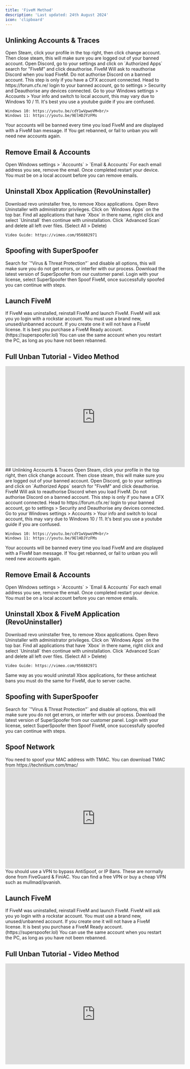 ```yaml
---
title: 'FiveM Method'
description: 'Last updated: 24th August 2024'
icon: 'clipboard'
---
```


<Tabs>
  <Tab title="Global & Hardware Bans">

## Unlinking Accounts & Traces
<Steps>
  <Step title="Steam">
    Open Steam, click your profile in the top right, then click change account. Then close steam, this will make sure you are logged out of your banned account.
  </Step>
  <Step title="Discord">
    Open Discord, go to your settings and click on `Authorized Apps` search for "FiveM" and click deauthorise.
    <Warning>
      FiveM Will ask to reauthorise Discord when you load FiveM. Do not authorise Discord on a banned account.
    </Warning>
  </Step>
  <Step title="CFX.re">
    <Info>This step is only if you have a CFX account connected.</Info>
    Head to https://forum.cfx.re/ login to your banned account, go to settings > Security and Deauthorise any devices connected.
  </Step>
  <Step title="Windows Local Account">
    Go to your Windows settings > Accounts > Your info and switch to local account, this may vary due to Windows 10 / 11. It's best you use a youtube guide if you are confused.
    
    Windows 10: https://youtu.be/cdY1wVpwoVM<br/>
    Windows 11: https://youtu.be/9ElHDJYzFMs
  </Step>
</Steps>
  <Note>
    Your accounts will be banned every time you load FiveM and are displayed with a FiveM ban message. If You get rebanned, or fail to unban you will need new accounts again.
  </Note>

## Remove Email & Accounts
  <Steps>
  <Step title="Navigate Email & Accounts">
    Open Windows settings > `Accounts` > `Email & Accounts`
  </Step>
  <Step title="Remove Connected Emails">
    For each email address you see, remove the email. Once completed restart your device.
      <Info>
    You must be on a local account before you can remove emails.
  </Info>
  </Step>
</Steps>


## Uninstall Xbox Application (RevoUninstaller)

  <Steps>
  <Step title="Install Revo Uninstaller Free">
  <Card title="Revo Uninstaller" icon="link" href="https://www.revouninstaller.com/products/revo-uninstaller-free/" horizontal>
    Download revo uninstaller free, to remove Xbox applications.
  </Card>
  </Step>
  <Step title="Uninstall Xbox Applications">
     Open Revo Uninstaller with administrator privileges. Click on `Windows Apps` on the top bar. Find all applications that have `Xbox` in there name, right click and select `Uninstall` then continue with uninstallation. Click `Advanced Scan` and delete all left over files. (Select All > Delete)

    Video Guide: https://vimeo.com/956882971


  </Step>
</Steps>

## Spoofing with SuperSpoofer

  <Steps>
  <Step title="Disable Antivirus">
   Search for `"Virus & Threat Protection"` and disable all options, this will make sure you do not get errors, or interfer with our process.
   </Step>
  <Step title="Download SuperSpoofer">
      <Card title="Download Latest Version" icon="link" href="https://panel.superspoofer.lol" horizontal>
    Download the latest version of SuperSpoofer from our customer panel.
  </Card>
  </Step>
  <Step title="Spoof FiveM">
    Login with your license, select SuperSpoofer then Spoof FiveM, once successfully spoofed you can continue with steps.
  </Step>
</Steps>


## Launch FiveM

  <Steps>
  <Step title="Launch FiveM">
   If FiveM was uninstalled, reinstall FiveM and launch FiveM.
   </Step>
  <Step title="Use a New Rockstar Account">
    FiveM will ask you yo login with a rockstar account. You must use a brand new, unused/unbanned account. If you create one it will not have a FiveM license. It is best you purchase a FiveM Ready account. (https://superspoofer.lol)

  <Note>
  You can use the same account when you restart the PC, as long as you have not been rebanned.
  </Note>
  </Step>
</Steps>



  ## Full Unban Tutorial - Video Method

  <iframe
    width="560"
    height="315"
    src="https://www.youtube.com/embed/gVXBwZHZN8Y"
    title="YouTube video player"
    frameBorder="0"
    allow="accelerometer; autoplay; clipboard-write; encrypted-media; gyroscope; picture-in-picture"
    allowFullScreen
    style={{ width: '100%', borderRadius: '0.5rem' }}
  ></iframe>

  </Tab>
  <Tab title="Anticheat Bans (FiveGuard Etc)">
## Unlinking Accounts & Traces
<Steps>
  <Step title="Steam">
    Open Steam, click your profile in the top right, then click change account. Then close steam, this will make sure you are logged out of your banned account.
  </Step>
  <Step title="Discord">
    Open Discord, go to your settings and click on `Authorized Apps` search for "FiveM" and click deauthorise.
    <Warning>
      FiveM Will ask to reauthorise Discord when you load FiveM. Do not authorise Discord on a banned account.
    </Warning>
  </Step>
  <Step title="CFX.re">
    <Info>This step is only if you have a CFX account connected.</Info>
    Head to https://forum.cfx.re/ login to your banned account, go to settings > Security and Deauthorise any devices connected.
  </Step>
  <Step title="Windows Local Account">
    Go to your Windows settings > Accounts > Your info and switch to local account, this may vary due to Windows 10 / 11. It's best you use a youtube guide if you are confused.
    
    Windows 10: https://youtu.be/cdY1wVpwoVM<br/>
    Windows 11: https://youtu.be/9ElHDJYzFMs
  </Step>
</Steps>
  <Note>
    Your accounts will be banned every time you load FiveM and are displayed with a FiveM ban message. If You get rebanned, or fail to unban you will need new accounts again.
  </Note>

## Remove Email & Accounts
  <Steps>
  <Step title="Navigate Email & Accounts">
    Open Windows settings > `Accounts` > `Email & Accounts`
  </Step>
  <Step title="Remove Connected Emails">
    For each email address you see, remove the email. Once completed restart your device.
      <Info>
    You must be on a local account before you can remove emails.
  </Info>
  </Step>
</Steps>


## Uninstall Xbox & FiveM Application (RevoUninstaller)

  <Steps>
  <Step title="Install Revo Uninstaller Free">
  <Card title="Revo Uninstaller" icon="link" href="https://www.revouninstaller.com/products/revo-uninstaller-free/" horizontal>
    Download revo uninstaller free, to remove Xbox applications.
  </Card>
  </Step>
  <Step title="Uninstall Xbox Applications">
     Open Revo Uninstaller with administrator privileges. Click on `Windows Apps` on the top bar. Find all applications that have `Xbox` in there name, right click and select `Uninstall` then continue with uninstallation. Click `Advanced Scan` and delete all left over files. (Select All > Delete)

    Video Guide: https://vimeo.com/956882971


  </Step>

  <Step title="Uninstall FiveM">
     Same way as you would uninstall Xbox applications, for these anticheat bans you must do the same for FiveM, due to server cache.


  </Step>

</Steps>

## Spoofing with SuperSpoofer

  <Steps>
  <Step title="Disable Antivirus">
   Search for `"Virus & Threat Protection"` and disable all options, this will make sure you do not get errors, or interfer with our process.
   </Step>
  <Step title="Download SuperSpoofer">
      <Card title="Download Latest Version" icon="link" href="https://panel.superspoofer.lol" horizontal>
    Download the latest version of SuperSpoofer from our customer panel.
  </Card>
  </Step>
  <Step title="Spoof FiveM">
    Login with your license, select SuperSpoofer then Spoof FiveM, once successfully spoofed you can continue with steps.
  </Step>
</Steps>

## Spoof Network
  <Steps>
  <Step title="Spoof MAC Address">
   You need to spoof your MAC address with TMAC. You can download TMAC from https://technitium.com/tmac/

  <iframe
    width="560"
    height="315"
    src="https://www.youtube.com/embed/Kc7BabFYs7Q"
    title="YouTube video player"
    frameborder="0"
    allow="accelerometer; autoplay; clipboard-write; encrypted-media; gyroscope; picture-in-picture"
    allowfullscreen
  ></iframe>

   </Step>
  <Step title="Use a VPN">
    You should use a VPN to bypass AntiSpoof, or IP Bans. These are normally done from FiveGuard & FiniAC. You can find a free VPN or buy a cheap VPN such as mullmad/ipvanish.
  </Step>
</Steps>

## Launch FiveM

  <Steps>
  <Step title="Launch FiveM">
   If FiveM was uninstalled, reinstall FiveM and launch FiveM.
   </Step>
  <Step title="Use a New Rockstar Account">
    FiveM will ask you yo login with a rockstar account. You must use a brand new, unused/unbanned account. If you create one it will not have a FiveM license. It is best you purchase a FiveM Ready account. (https://superspoofer.lol)

  <Note>
  You can use the same account when you restart the PC, as long as you have not been rebanned.
  </Note>
  </Step>
</Steps>



  ## Full Unban Tutorial - Video Method

  <iframe
    width="560"
    height="315"
    src="https://www.youtube.com/embed/gVXBwZHZN8Y"
    title="YouTube video player"
    frameBorder="0"
    allow="accelerometer; autoplay; clipboard-write; encrypted-media; gyroscope; picture-in-picture"
    allowFullScreen
    style={{ width: '100%', borderRadius: '0.5rem' }}
  ></iframe>

  </Tab>

</Tabs>



